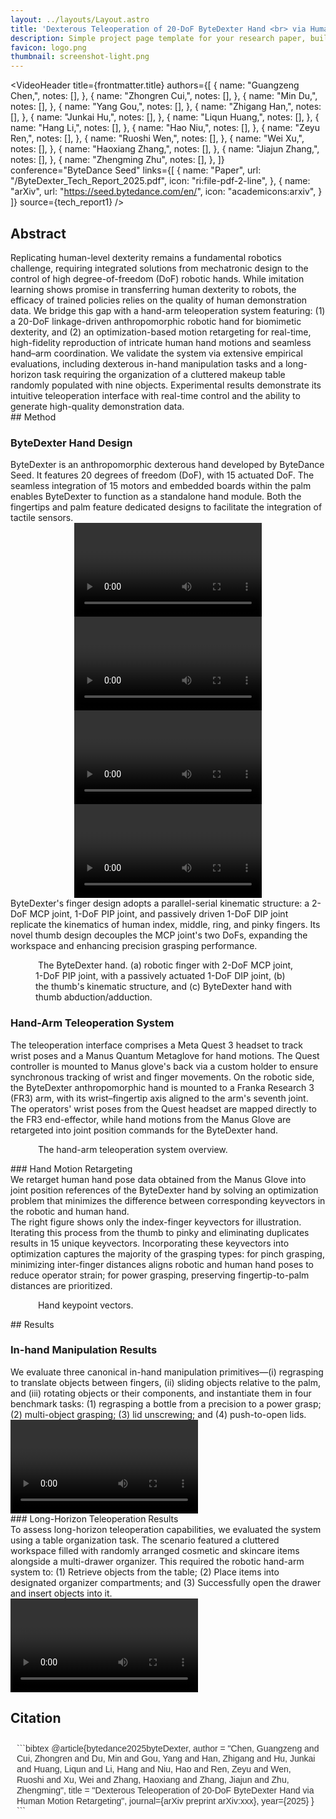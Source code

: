 ```yaml
---
layout: ../layouts/Layout.astro
title: 'Dexterous Teleoperation of 20-DoF ByteDexter Hand <br> via Human Motion Retargeting'
description: Simple project page template for your research paper, built with Astro and Tailwind CSS
favicon: logo.png
thumbnail: screenshot-light.png
---
```







<VideoHeader
  title={frontmatter.title}
  authors={[
    {
      name: "Guangzeng Chen,",
      notes: [],
    },
    {
      name: "Zhongren Cui,",
      notes: [],
    },
    {
      name: "Min Du,",
      notes: [],
    },
    {
      name: "Yang Gou,",
      notes: [],
    },
    {
      name: "Zhigang Han,",
      notes: [],
    },
    {
      name: "Junkai Hu,",
      notes: [],
    },
    {
      name: "Liqun Huang,",
      notes: [],
    },
    {
      name: "Hang Li,",
      notes: [],
    },
    {
      name: "Hao Niu,",
      notes: [],
    },
    {
      name: "Zeyu Ren,",
      notes: [],
    },
    {
      name: "Ruoshi Wen,",
      notes: [],
    },
    {
      name: "Wei Xu,",
      notes: [],
    },
    {
      name: "Haoxiang Zhang,",
      notes: [],
    },
    {
      name: "Jiajun Zhang,",
      notes: [],
    },
    {
      name: "Zhengming Zhu",
      notes: [],
    },
  ]}
  conference="ByteDance Seed"
  links={[
    {
      name: "Paper",
      url: "/ByteDexter_Tech_Report_2025.pdf",
      icon: "ri:file-pdf-2-line",
    },
    {
      name: "arXiv",
      url: "https://seed.bytedance.com/en/",
      icon: "academicons:arxiv",
    }
  ]}
  source={tech_report1}
/>

<HighlightedSection>

## Abstract

<div class="text-justify">
Replicating human-level dexterity remains a fundamental robotics challenge, requiring integrated solutions 
from mechatronic design to the control of high degree-of-freedom (DoF) robotic hands. While imitation 
learning shows promise in transferring human dexterity to robots, the efficacy of trained policies 
relies on the quality of human demonstration data. We bridge this gap with a hand-arm teleoperation 
system featuring: (1) a 20-DoF linkage-driven anthropomorphic robotic hand  for biomimetic dexterity, 
and (2) an optimization-based motion retargeting for real-time, high-fidelity reproduction of intricate 
human hand motions and seamless hand–arm coordination. We validate the system via extensive empirical 
evaluations, including dexterous in-hand manipulation tasks and a long-horizon task requiring the 
organization of a cluttered makeup table randomly populated with nine objects. Experimental results 
demonstrate its intuitive teleoperation interface with real-time control and the ability to generate 
high-quality demonstration data.
</div>

</HighlightedSection>

<HighlightedSectionResult>
## Method

### ByteDexter Hand Design

<div class="text-justify">
ByteDexter is an anthropomorphic dexterous hand developed by ByteDance Seed. It features 20 degrees of freedom (DoF), with 15 actuated DoF. The seamless integration of 15 motors and embedded boards within the palm enables ByteDexter to function as a standalone hand module. Both the fingertips and palm feature dedicated designs to facilitate the integration of tactile sensors.
</div>

<TwoColumnsVideo>
  <div slot="left" style="text-align: center;">
    <Video source={tech_report2} />
    <span slot="caption" style="font-family: 'Source Sans 3', sans-serif; font-weight: 600; color: #333; margin-top: 12px; text-align: center; font-size: 18px; letter-spacing: 1px;">Finger Dexterity Demonstration</span>
  </div>
  <div slot="right" style="text-align: center;">
    <Video source={tech_report3} />
    <span slot="caption" style="font-family: 'Source Sans 3', sans-serif; font-weight: 600; color: #333; margin-top: 12px; text-align: center; font-size: 18px; letter-spacing: 1px;">Teleoperation via Data Glove</span>
  </div>
</TwoColumnsVideo>

<TwoColumnsVideo>
  <div slot="left" style="text-align: center;">
    <Video source={tech_report4} />
    <span slot="caption" style="font-family: 'Source Sans 3', sans-serif; font-weight: 600; color: #333; margin-top: 12px; text-align: center; font-size: 18px; letter-spacing: 1px;">Grasping of Daily Objects</span>
  </div>
  <div slot="right" style="text-align: center;">
    <Video source={tech_report5} />
    <span slot="caption" style="font-family: 'Source Sans 3', sans-serif; font-weight: 600; color: #333; margin-top: 12px; text-align: center; font-size: 18px; letter-spacing: 1px;">In-Hand Manipulation</span>
  </div>
</TwoColumnsVideo>

<div class="text-justify">
  ByteDexter's finger design adopts a parallel-serial kinematic structure: a 2-DoF MCP joint, 1-DoF PIP joint, and passively driven 1-DoF DIP joint replicate the kinematics of human index, middle, ring, and pinky fingers. Its novel thumb design decouples the MCP joint's two DoFs, expanding the workspace and enhancing precision grasping performance.
</div>

<Figure>
  <Image slot="figure" source={hand} altText="The proposed hand-arm teleoperation system." class="w-full" />
  <span slot="caption">The ByteDexter hand. (a) robotic finger with 2-DoF MCP joint, 1-DoF PIP
joint, with a passively actuated 1-DoF DIP joint, (b) the thumb's kinematic structure, and (c) ByteDexter hand
with thumb abduction/adduction.</span>
</Figure>
</HighlightedSectionResult>
<HighlightedSection>

### Hand-Arm Teleoperation System
<div class="text-justify">
The teleoperation interface comprises a Meta Quest 3 headset to track wrist poses and a Manus Quantum Metaglove for hand motions. The Quest controller is mounted to Manus glove's back via a custom holder to ensure synchronous tracking of wrist and finger movements. On the robotic side, the ByteDexter anthropomorphic hand is mounted to a Franka Research 3 (FR3) arm, with its wrist–fingertip axis aligned to the arm's seventh joint. The operators' wrist poses from the Quest headset are mapped directly to the FR3 end-effector, while hand motions from the Manus Glove are retargeted into joint position commands for the ByteDexter hand.
</div>

<Figure>
  <Image slot="figure" source={teleoperation_system} altText="The proposed hand-arm teleoperation system." class="w-full" />
  <span slot="caption">The hand-arm teleoperation system overview.</span>
</Figure>

</HighlightedSection>

<HighlightedSectionResult>
### Hand Motion Retargeting

<div class="text-justify">
  We retarget human hand pose data obtained from the Manus Glove into joint position references of the ByteDexter hand by solving an optimization problem that minimizes the difference between corresponding keyvectors in the robotic and human hand. 
</div>

<TwoColumns>
  <div class="text-justify" slot="left">
      The right figure shows only the index-finger keyvectors for illustration. Iterating this process from the thumb to pinky and eliminating duplicates results in 15 unique keyvectors. Incorporating these keyvectors into optimization captures the majority of the grasping types: for pinch grasping, minimizing inter-finger distances aligns robotic and human hand poses to reduce operator strain; for power grasping, preserving fingertip-to-palm distances are prioritized.
  </div>
  <Figure slot="right">
    <Image slot="figure" source={hand_retargeting} altText="Hand keypoint vectors." class="w-full" />
    <span slot="caption">Hand keypoint vectors.</span>
  </Figure>
</TwoColumns>

</HighlightedSectionResult>

<HighlightedSection>
## Results

### In-hand Manipulation Results

<div class="text-justify">
We evaluate three canonical in-hand manipulation primitives—(i) regrasping to translate objects between
fingers, (ii) sliding objects relative to the palm, and (iii) rotating objects or their components, and instantiate
them in four benchmark tasks: (1) regrasping a bottle from a precision to a power grasp; (2) multi-object
grasping; (3) lid unscrewing; and (4) push-to-open lids.
</div>

<div>
    <Video source={tech_report6} />
    <h3 style="font-family: 'Source Sans 3', sans-serif; font-weight: 600; color: #333; margin-top: 12px; text-align: center; font-size: 18px; letter-spacing: 1px;">
        In-hand Manipulation Tasks
    </h3>
</div>

</HighlightedSection>

<HighlightedSectionResult>
### Long-Horizon Teleoperation Results

<div class="text-justify">
  To assess long-horizon teleoperation capabilities, we evaluated the system using a table organization task. The scenario featured a cluttered workspace filled with randomly arranged cosmetic and skincare items alongside a multi-drawer organizer. This required the robotic hand-arm system to:  (1) Retrieve objects from the table; (2) Place items into designated organizer compartments; and (3) Successfully open the drawer and insert objects into it.
</div>

<div>
    <Video source={tech_report7} />
    <h3 style="font-family: 'Source Sans 3', sans-serif; font-weight: 600; color: #333; margin-top: 12px; text-align: center; font-size: 18px; letter-spacing: 1px;">
        Long-Horizon Table Organization Task
    </h3>
</div>

</HighlightedSectionResult>

## Citation

<div class="text-sm mt-6 md:max-w-3xl mx-auto !max-w-[58rem]" style="font-family: 'Source Sans 3', sans-serif; color: #333; line-height: 1.2; padding: 10px; background-color: #fffff; margin-bottom: 20px;">
```bibtex
@article{bytedance2025byteDexter,
  author       = "Chen, Guangzeng and Cui, Zhongren and Du, Min and Gou, Yang and Han, Zhigang and Hu, Junkai and Huang, Liqun and Li, Hang and Niu, Hao and Ren, Zeyu and Wen, Ruoshi and Xu, Wei and Zhang, Haoxiang and Zhang, Jiajun and Zhu, Zhengming",
  title        = "Dexterous Teleoperation of 20-DoF ByteDexter Hand via Human Motion Retargeting",
  journal={arXiv preprint arXiv:xxx},
  year={2025}
}
```
</div>